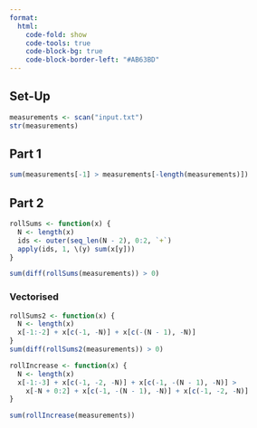 ```yaml
---
format:
  html:
    code-fold: show
    code-tools: true
    code-block-bg: true
    code-block-border-left: "#AB63BD"
---
```


## Set-Up

```r
measurements <- scan("input.txt")
str(measurements)
```

## Part 1

```r
sum(measurements[-1] > measurements[-length(measurements)])
```

## Part 2

```r
rollSums <- function(x) {
  N <- length(x)
  ids <- outer(seq_len(N - 2), 0:2, `+`)
  apply(ids, 1, \(y) sum(x[y]))
}

sum(diff(rollSums(measurements)) > 0)
```

### Vectorised

```r
rollSums2 <- function(x) {
  N <- length(x)
  x[-1:-2] + x[c(-1, -N)] + x[c(-(N - 1), -N)]
}
sum(diff(rollSums2(measurements)) > 0)

rollIncrease <- function(x) {
  N <- length(x)
  x[-1:-3] + x[c(-1, -2, -N)] + x[c(-1, -(N - 1), -N)] >
    x[-N + 0:2] + x[c(-1, -(N - 1), -N)] + x[c(-1, -2, -N)]
}

sum(rollIncrease(measurements))
```
